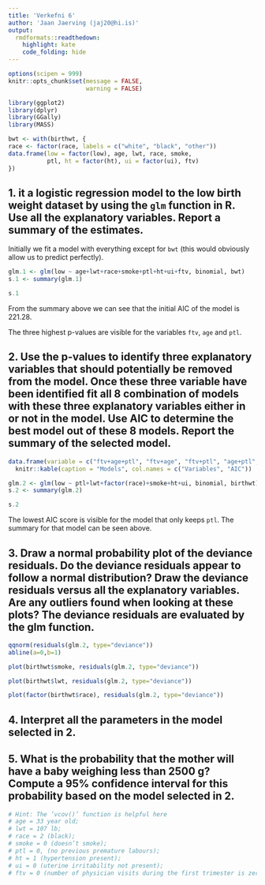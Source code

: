 ```yaml
---
title: 'Verkefni 6'
author: 'Jaan Jaerving (jaj20@hi.is)'
output:
  rmdformats::readthedown:
    highlight: kate
    code_folding: hide
---
```


```r
options(scipen = 999)
knitr::opts_chunk$set(message = FALSE,
                      warning = FALSE)

library(ggplot2)
library(dplyr)
library(GGally)
library(MASS)

bwt <- with(birthwt, {
race <- factor(race, labels = c("white", "black", "other"))
data.frame(low = factor(low), age, lwt, race, smoke,
           ptl, ht = factor(ht), ui = factor(ui), ftv)
})
```

## 1. it a logistic regression model to the low birth weight dataset by using the `glm` function in R. Use all the explanatory variables. Report a summary of the estimates.

Initially we fit a model with everything except for `bwt` (this would obviously allow us to predict perfectly).

```r
glm.1 <- glm(low ~ age+lwt+race+smoke+ptl+ht+ui+ftv, binomial, bwt)
s.1 <- summary(glm.1)

s.1
```

From the summary above we can see that the initial AIC of the model is 221.28.

The three highest p-values are visible for the variables `ftv`, `age` and `ptl`.

## 2. Use the p-values to identify three explanatory variables that should potentially be removed from the model. Once these three variable have been identified fit all 8 combination of models with these three explanatory variables either in or not in the model. Use AIC to determine the best model out of these 8 models. Report the summary of the selected model.

```r
data.frame(variable = c("ftv+age+ptl", "ftv+age", "ftv+ptl", "age+ptl", "ftv", "ptl", "age", ""), aic = c(221.28, 221.83, 219.93, 219.43, 220.16, 217.99, 219.95, 218.22)) %>%
  knitr::kable(caption = "Models", col.names = c("Variables", "AIC"))

glm.2 <- glm(low ~ ptl+lwt+factor(race)+smoke+ht+ui, binomial, birthwt)
s.2 <- summary(glm.2)

s.2
```

The lowest AIC score is visible for the model that only keeps `ptl`. The summary for that model can be seen above.

## 3. Draw a normal probability plot of the deviance residuals. Do the deviance residuals appear to follow a normal distribution? Draw the deviance residuals versus all the explanatory variables. Are any outliers found when looking at these plots? The deviance residuals are evaluated by the glm function.

```r
qqnorm(residuals(glm.2, type="deviance"))
abline(a=0,b=1)
```

```r
plot(birthwt$smoke, residuals(glm.2, type="deviance"))
```

```r
plot(birthwt$lwt, residuals(glm.2, type="deviance"))
```

```r
plot(factor(birthwt$race), residuals(glm.2, type="deviance"))
```

## 4. Interpret all the parameters in the model selected in 2.

## 5. What is the probability that the mother will have a baby weighing less than 2500 g? Compute a 95% confidence interval for this probability based on the model selected in 2.

```r
# Hint: The ’vcov()’ function is helpful here
# age = 33 year old;
# lwt = 107 lb;
# race = 2 (black);
# smoke = 0 (doesn’t smoke);
# ptl = 0, (no previous premature labours);
# ht = 1 (hypertension present);
# ui = 0 (uterine irritability not present);
# ftv = 0 (number of physician visits during the first trimester is zero).
```